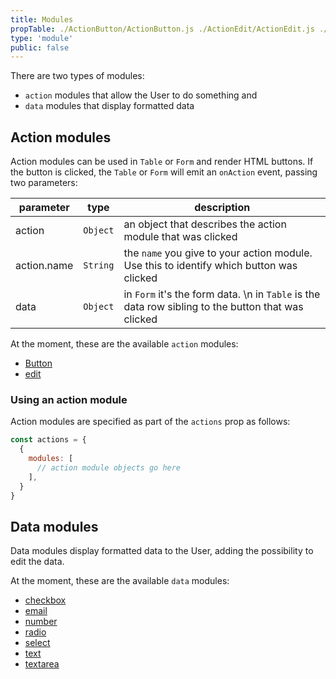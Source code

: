 ```yaml
---
title: Modules
propTable: ./ActionButton/ActionButton.js ./ActionEdit/ActionEdit.js ./DataCheckbox/DataCheckbox.js ./DataEmail/DataEmail.js ./DataNumber/DataNumber.js ./DataRadio/DataRadio.js ./DataSelect/DataSelect.js ./DataText/DataText.js ./DataTextArea/DataTextArea.js
type: 'module'
public: false
---
```


There are two types of modules:

- `action` modules that allow the User to do something and
- `data` modules that display formatted data

## Action modules

Action modules can be used in `Table` or `Form` and render HTML buttons. If the button is clicked, the `Table` or `Form` will emit an `onAction` event, passing two parameters:

| parameter   | type     | description                                                                                        |
| ----------- | -------- | -------------------------------------------------------------------------------------------------- |
| action      | `Object` | an object that describes the action module that was clicked                                        |
| action.name | `String` | the `name` you give to your action module. Use this to identify which button was clicked           |
| data        | `Object` | in `Form` it's the form data. \n in `Table` is the data row sibling to the button that was clicked |

At the moment, these are the available `action` modules:

- [Button](./ActionButton/AcctionButton)
- [edit](./AdtionEdit/ActionEdit)

### Using an action module

Action modules are specified as part of the `actions` prop as follows:

```js
const actions = {
  {
    modules: [
      // action module objects go here
    ],
  }
}
```

## Data modules

Data modules display formatted data to the User, adding the possibility to edit the data.

At the moment, these are the available `data` modules:

- [checkbox](./DataCheckbox)
- [email](./DataEmail)
- [number](./DataNumber)
- [radio](./DataRadio)
- [select](./DataSelect)
- [text](./DataText)
- [textarea](./DataTextArea)
